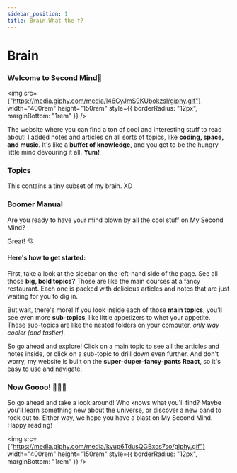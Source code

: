 ```yaml
---
sidebar_position: 1
title: Brain:What the f?
---
```



# Brain

### Welcome to <Highlight color={Colors.docsaurusGreen}>Second Mind🧠</Highlight>

<img
  src={"https://media.giphy.com/media/l46CyJmS9KUbokzsI/giphy.gif"}
  width="400rem"
  height="150rem"
  style={{ borderRadius: "12px", marginBottom: "1rem" }}
/>

The website where you can find a ton of cool and interesting stuff to read about! I added notes and
articles on all sorts of topics, like **coding, space, and music**. It's like a **buffet of
knowledge**, and you get to be the hungry little mind devouring it all. **Yum!**

### Topics

This contains a tiny subset of my brain. XD

### Boomer Manual

Are you ready to have your mind blown by all the cool stuff on My Second Mind?

Great! 💘

#### **Here's how to get started:**

First, take a look at the sidebar on the left-hand side of the page. See all those **big, bold
topics?** Those are like the main courses at a fancy restaurant. Each one is packed with delicious
articles and notes that are just waiting for you to dig in.

But wait, there's more! If you look inside each of those **main topics**, you'll see even more
**sub-topics**, like little appetizers to whet your appetite. These sub-topics are like the nested
folders on your computer, _only way cooler (and tastier)._

So go ahead and explore! Click on a main topic to see all the articles and notes inside, or click on
a sub-topic to drill down even further. And don't worry, my website is built on the
**super-duper-fancy-pants React**, so it's easy to use and navigate.

### Now Goooo! 🦸🏻‍♂️

So go ahead and take a look around! Who knows what you'll find? Maybe you'll learn something new
about the universe, or discover a new band to rock out to. Either way, we hope you have a blast on
My Second Mind. Happy reading!

<img
  src={"https://media.giphy.com/media/kyup6TdusQGBxcs7so/giphy.gif"}
  width="400rem"
  height="150rem"
  style={{ borderRadius: "12px", marginBottom: "1rem" }}
/>
